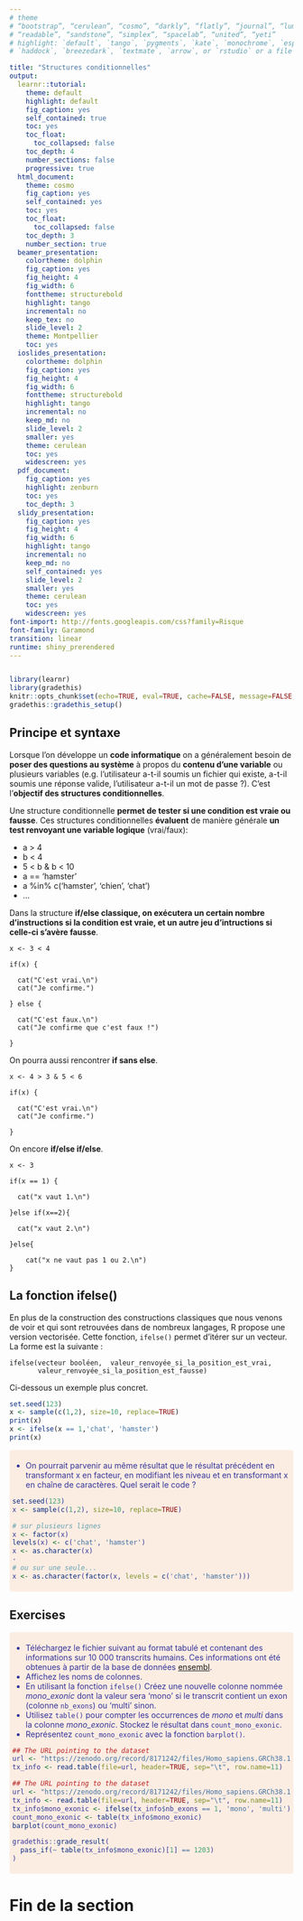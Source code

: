 ```yaml
---
# theme
# “bootstrap”, “cerulean”, “cosmo”, “darkly”, “flatly”, “journal”, “lumen”, “paper”, 
# “readable”, “sandstone”, “simplex”, “spacelab”, “united”, “yeti”
# highlight: `default`, `tango`, `pygments`, `kate`, `monochrome`, `espresso`, `zenburn`, 
# `haddock`, `breezedark`, `textmate`, `arrow`, or `rstudio` or a file with extension `.theme`.

title: "Structures conditionnelles"
output:
  learnr::tutorial:
    theme: default
    highlight: default
    fig_caption: yes
    self_contained: true
    toc: yes
    toc_float: 
      toc_collapsed: false
    toc_depth: 4
    number_sections: false
    progressive: true
  html_document:
    theme: cosmo
    fig_caption: yes
    self_contained: yes
    toc: yes
    toc_float: 
      toc_collapsed: false
    toc_depth: 3
    number_section: true
  beamer_presentation:
    colortheme: dolphin
    fig_caption: yes
    fig_height: 4
    fig_width: 6
    fonttheme: structurebold
    highlight: tango
    incremental: no
    keep_tex: no
    slide_level: 2
    theme: Montpellier
    toc: yes
  ioslides_presentation:
    colortheme: dolphin
    fig_caption: yes
    fig_height: 4
    fig_width: 6
    fonttheme: structurebold
    highlight: tango
    incremental: no
    keep_md: no
    slide_level: 2
    smaller: yes
    theme: cerulean
    toc: yes
    widescreen: yes
  pdf_document:
    fig_caption: yes
    highlight: zenburn
    toc: yes
    toc_depth: 3
  slidy_presentation:
    fig_caption: yes
    fig_height: 4
    fig_width: 6
    highlight: tango
    incremental: no
    keep_md: no
    self_contained: yes
    slide_level: 2
    smaller: yes
    theme: cerulean
    toc: yes
    widescreen: yes
font-import: http://fonts.googleapis.com/css?family=Risque
font-family: Garamond
transition: linear
runtime: shiny_prerendered
---
```


<!--  
Here the parameters about the documents.
https://www.rstudio.com/wp-content/uploads/2015/03/rmarkdown-reference.pdf 
--> 


```css

```

<script language="JavaScript" type="text/javascript">
          
          function sizeTbl2(h,i) {
          var tbl = document.getElementById("section-" + i);
          tbl.style.display = h;
          }

</script>



<style>
.exo {
  border-radius: 5px;
  margin-top: 5px;
  margin-bottom: 5px;
  padding-top: 5px;
  padding-bottom: 5px;
  padding-left: 5px;
  padding-right: 5px;
  background-color: #fcede3;
  color: rgb(51, 51,153);
}
.tips {
       padding-top: 5px;
       padding-bottom: 5px;
       padding-left: 5px;
       padding-right: 5px;
       border: 1px dashed #2f6fab;
       background-color: #EEFFEE;
}
.solution {
            margin-top: 5px;
            margin-bottom: 5px;
            padding-top: 5px;
            padding-bottom: 5px;
            padding-left: 5px;
            padding-right: 5px;
            border: 1px dashed #FFFFFF;
            background-color: #EEEEFF;
            color: #0000BB;
            font-size: 11px;
}
</style>


```r
library(learnr)
library(gradethis)
knitr::opts_chunk$set(echo=TRUE, eval=TRUE, cache=FALSE, message=FALSE, warning=FALSE, comment="")
gradethis::gradethis_setup()
```

## Principe et syntaxe

Lorsque l'on développe un **code informatique** on a généralement besoin de **poser des questions au système** à propos du  **contenu d'une variable** ou plusieurs variables (e.g. l'utilisateur a-t-il soumis un fichier qui existe, a-t-il soumis une réponse valide, l'utilisateur a-t-il un mot de passe ?). C'est l'**objectif des structures conditionnelles**.

Une structure conditionnelle **permet de tester si une condition est vraie ou fausse**. Ces structures conditionnelles **évaluent** de manière générale **un test renvoyant une variable logique** (vrai/faux):

  - a > 4
  - b < 4
  - 5 < b & b < 10
  - a == 'hamster'
  - a %in% c('hamster', 'chien', 'chat')
  - ...

Dans la structure **if/else classique, on exécutera un certain nombre d'instructions si la condition est vraie, et un autre jeu d'intructions si celle-ci s'avère fausse**.

```
x <- 3 < 4

if(x) {
  
  cat("C'est vrai.\n")
  cat("Je confirme.")
  
} else {
  
  cat("C'est faux.\n")
  cat("Je confirme que c'est faux !")
  
}
```

On pourra aussi rencontrer **if sans else**.

```
x <- 4 > 3 & 5 < 6

if(x) {
  
  cat("C'est vrai.\n")
  cat("Je confirme.")
  
}
```

On encore **if/else if/else**.

```
x <- 3

if(x == 1) {
  
  cat("x vaut 1.\n")
  
}else if(x==2){
  
  cat("x vaut 2.\n")
  
}else{
  
    cat("x ne vaut pas 1 ou 2.\n")
}
```

## La fonction ifelse()

En plus de la construction des constructions classiques que nous venons de voir et qui sont retrouvées dans de nombreux langages, R propose une version vectorisée. Cette fonction, `ifelse()` permet d'itérer sur un vecteur. La forme est la suivante :

```
ifelse(vecteur booléen,  valeur_renvoyée_si_la_position_est_vrai,
       valeur_renvoyée_si_la_position_est_fausse)
```

Ci-dessous un exemple plus concret.

```r
set.seed(123)
x <- sample(c(1,2), size=10, replace=TRUE)
print(x)
x <- ifelse(x == 1,'chat', 'hamster')
print(x) 
```

<div class="exo">

- On pourrait parvenir au même résultat que le résultat précédent en transformant x en facteur, en modifiant les niveau et en transformant x en chaîne de caractères. Quel serait le code ?

```r
set.seed(123)
x <- sample(c(1,2), size=10, replace=TRUE)
```

```r
# sur plusieurs lignes
x <- factor(x)
levels(x) <- c('chat', 'hamster')
x <- as.character(x)
·
# ou sur une seule...
x <- as.character(factor(x, levels = c('chat', 'hamster')))
```
</div>

## Exercises

<div class="exo">

- Téléchargez le fichier suivant au format tabulé et contenant des informations sur 10 000 transcrits humains. Ces informations ont été obtenues à partir de la base de données [ensembl](https://www.ensembl.org/index.html). 
- Affichez les noms de colonnes.
- En utilisant la fonction `ifelse()` Créez une nouvelle colonne nommée *mono_exonic* dont la valeur sera 'mono' si le transcrit contient un exon (colonne `nb_exons`) ou 'multi' sinon.
- Utilisez `table()` pour compter les occurrences de *mono* et *multi* dans la colonne *mono_exonic*. Stockez le résultat dans `count_mono_exonic`.
- Représentez `count_mono_exonic` avec la fonction `barplot()`.


```r
## The URL pointing to the dataset
url <- "https://zenodo.org/record/8171242/files/Homo_sapiens.GRCh38.110.chr_10k.tsv"
tx_info <- read.table(file=url, header=TRUE, sep="\t", row.name=11)
```

```r
## The URL pointing to the dataset
url <- "https://zenodo.org/record/8171242/files/Homo_sapiens.GRCh38.110.chr_10k.tsv"
tx_info <- read.table(file=url, header=TRUE, sep="\t", row.name=11)
tx_info$mono_exonic <- ifelse(tx_info$nb_exons == 1, 'mono', 'multi')
count_mono_exonic <- table(tx_info$mono_exonic)
barplot(count_mono_exonic)
```

```r
gradethis::grade_result(
  pass_if(~ table(tx_info$mono_exonic)[1] == 1203)
)
```

</div>


<h1> Fin de la section  </h1>
